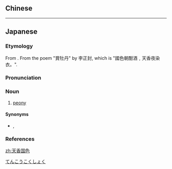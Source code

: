 ==Chinese==
{{zh-see|天香國色}}

----

==Japanese==
{{ja-kanjitab|てん|こう|こく|しょく|yomi=o}}

===Etymology===
From {{etyl|lzh|ja|sort=てんこうこくしょく}}. From the poem "賞牡丹" by 李正封, which is "國色朝酣酒﹐天香夜染衣。".

===Pronunciation===
{{ja-pron|yomi=o|てんこうこくしょく|acc=0|acc_ref=DJR}}

===Noun===
{{ja-noun|てんこうこくしょく|hhira=てんかうこくしょく}}

# [[peony]]

====Synonyms====
* {{sense|peony}} {{ja-r|牡丹|ぼたん}}, {{ja-r|国色|こくしょく}}

===References===
<references/>

[[Category:ja:Flowers|てんこうこくしょく]]

[[zh:天香国色]]